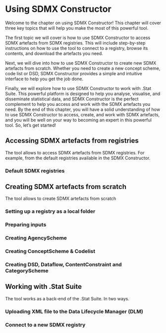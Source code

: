# Using SDMX Constructor {#using-sdmx}

Welcome to the chapter on using SDMX Constructor! This chapter will cover three key topics that will help you make the most of this powerful tool.

The first topic we will cover is how to use SDMX Constructor to access SDMX artefacts from SDMX registries. This will include step-by-step instructions on how to use the tool to connect to a registry, browse its contents, and download the artefacts you need.

Next, we will dive into how to use SDMX Constructor to create new SDMX artefacts from scratch. Whether you need to create a new concept scheme, code list or DSD, SDMX Constructor provides a simple and intuitive interface to help you get the job done.

Finally, we will explore how to use SDMX Constructor to work with .Stat Suite. This powerful platform is designed to help you analyse, visualise, and disseminate statistical data, and SDMX Constructor is the perfect complement to help you access and work with the SDMX artefacts you need.
By the end of this chapter, you will have a solid understanding of how to use SDMX Constructor to access, create, and work with SDMX artefacts, and you will be well on your way to becoming an expert in this powerful tool. So, let’s get started!


## Accessing SDMX artefacts from registries {#accessing-sdmx}

The tool allows to access SDMX artefacts from SDMX registries. For example, from the default registries available in the SDMX Constructor.

### Default SDMX registries

## Creating SDMX artefacts from scratch {#creating-sdmx}

The tool allows to create SDMX artefacts from scratch

### Setting up a registry as a local folder {#setting-up}

### Preparing inputs {#preparing-inputs}

### Creating AgencyScheme {#creating-agencyscheme}

### Creating ConceptScheme & Codelist {#creating-conceptscheme}

### Creating DSD, Dataflow, ContentConstraint and CategoryScheme {#creating-dsd}

## Working with .Stat Suite

The tool works as a back-end of the .Stat Suite. In two ways. 

### Uploading XML file to the Data Lifecycle Manager (DLM) {#upload-the}

### Connect to a new SDMX registry {#connect-to}

